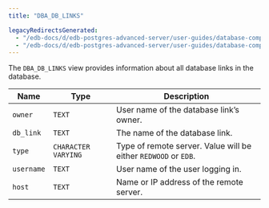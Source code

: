 ```yaml
---
title: "DBA_DB_LINKS"

legacyRedirectsGenerated:
  - "/edb-docs/d/edb-postgres-advanced-server/user-guides/database-compatibility-for-oracle-developers-catalog-views-guide/13/dba_db_links.html"
  - "/edb-docs/d/edb-postgres-advanced-server/user-guides/database-compatibility-for-oracle-developers-catalog-views-guide/latest/dba_db_links.html"
---
```


<div id="dba_db_links" class="registered_link"></div>

The `DBA_DB_LINKS` view provides information about all database links in the database.

| Name       | Type                | Description                                                     |
| ---------- | ------------------- | --------------------------------------------------------------- |
| `owner`    | `TEXT`              | User name of the database link’s owner.                         |
| `db_link`  | `TEXT`              | The name of the database link.                                  |
| `type`     | `CHARACTER VARYING` | Type of remote server. Value will be either `REDWOOD` or `EDB`. |
| `username` | `TEXT`              | User name of the user logging in.                               |
| `host`     | `TEXT`              | Name or IP address of the remote server.                        |
